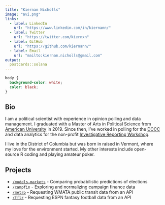 ```yaml
---
title: "Kiernan Nicholls"
image: "avi.png"
links:
  - label: LinkedIn
    url: "https://www.linkedin.com/in/kiernann/"
  - label: Twitter
    url: "https://twitter.com/kiernxn"
  - label: GitHub
    url: "https://github.com/kiernann/"
  - label: Email
    url: "mailto:kiernan.nicholls@gmail.com"
output:
  postcards::solana
---
```


```css
body {
  background-color: white;
  color: black;
}
```

## Bio

I am a political scientist with experience in opinion polling and data
management. I graduated with a Master of Arts in Political Science from
[American University][au] in 2019. Since then, I've worked in polling for the
[DCCC][dccc] and data analytics for the non-profit [Investigative Reporting
Workshop][irw].

I live in the District of Columbia but was born in raised in Vermont, where my
love for the environment started. My other interests include open-source R
coding and playing amateur poker.

## Projects

* [`/models-markets`][mm] - Comparing probabilistic predictions of elections
* [`/campfin`][campfin] - Exploring and normalizing campaign finance data
* [`/metro`][metro] - Requesting WMATA public transit data from an API
* [`/fflr`][fflr] - Requesting ESPN fantasy football data from an API

[au]: https://www.american.edu/
[dccc]: https://dccc.org/
[irw]: https://investigativereportingworkshop.org/
[tap]: https://publicaccountability.org/
[mm]: https://github.com/kiernann/models-markets
[campfin]: https://github.com/irworkshop/campfin
[metro]: https://github.com/kiernann/metro
[fflr]: https://github.com/kiernann/fflr